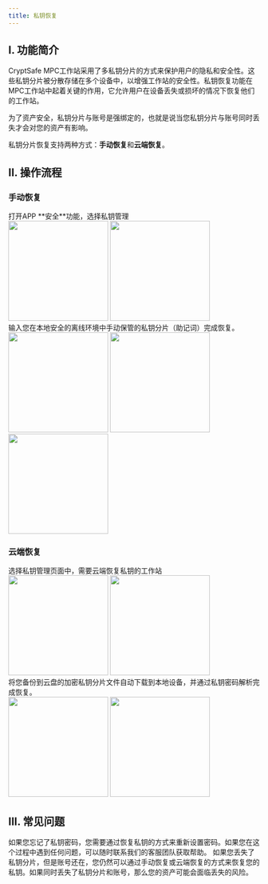 ```yaml
---
title: 私钥恢复
---
```


## I. 功能简介

CryptSafe MPC工作站采用了多私钥分片的方式来保护用户的隐私和安全性。这些私钥分片被分散存储在多个设备中，以增强工作站的安全性。私钥恢复功能在MPC工作站中起着关键的作用，它允许用户在设备丢失或损坏的情况下恢复他们的工作站。

<Note>
为了资产安全，私钥分片与账号是强绑定的，也就是说当您私钥分片与账号同时丢失才会对您的资产有影响。
</Note>

私钥分片恢复支持两种方式：**手动恢复**和**云端恢复**。

## II. 操作流程

### 手动恢复

<Steps>
<Step title="APP 私钥管理">
   打开APP **安全**功能，选择私钥管理
<div className="w-full flex items-center justify-center">
    <CardGroup cols={2}>
        <img src="/images/user-guide/safecn.png" width="200"/>
        <img src="/images/quickstart/mpcrecover1cn.png" width="200"/>
    </CardGroup>
</div>
</Step>


<Step title="选择本地恢复，并输入私钥分片">
    输入您在本地安全的离线环境中手动保管的私钥分片（助记词）完成恢复。
<div className="w-full flex items-center justify-center">
    <CardGroup cols={3}>
        <img src="/images/quickstart/mpc-recover1_cn.png" width="200"/>
        <img src="/images/quickstart/mpc-recover2_cn.png" width="200"/>
        <img src="/images/quickstart/mpc-recover3_cn.png" width="200"/>
    </CardGroup>
</div>
</Step>
</Steps>

### 云端恢复

<Steps>
<Step title="选择云端恢复">
  选择私钥管理页面中，需要云端恢复私钥的工作站
<div className="w-full flex items-center justify-center">
    <CardGroup cols={2}>
        <img src="/images/quickstart/mpc-recovercloud1_cn.png" width="200"/>
         <img src="/images/quickstart/mpc-recover1_cn.png" width="200"/>
    </CardGroup>
</div>

</Step>
<Step title="下载并解析私钥分片文件">
    将您备份到云盘的加密私钥分片文件自动下载到本地设备，并通过私钥密码解析完成恢复。
<div className="w-full flex items-center justify-center">
    <CardGroup cols={2}>
        <img src="/images/quickstart/mpc-recovercloud2_cn.png" width="200"/>
        <img src="/images/quickstart/mpc-recovercloud3_cn.png" width="200"/>
    </CardGroup>
</div>

</Step>
</Steps>

## III. 常见问题

<Accordion title="如果我忘记了私钥密码怎么办？">
如果您忘记了私钥密码，您需要通过恢复私钥的方式来重新设置密码。如果您在这个过程中遇到任何问题，可以随时联系我们的客服团队获取帮助。
</Accordion>
<Accordion title="如果我丢失了私钥分片怎么办？">
如果您丢失了私钥分片，但是账号还在，您仍然可以通过手动恢复或云端恢复的方式来恢复您的私钥。如果同时丢失了私钥分片和账号，那么您的资产可能会面临丢失的风险。
</Accordion>
